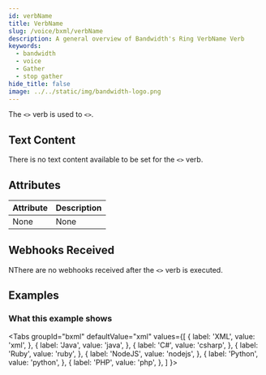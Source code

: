 ```yaml
---
id: verbName
title: VerbName
slug: /voice/bxml/verbName
description: A general overview of Bandwidth's Ring VerbName Verb
keywords:
  - bandwidth
  - voice
  - Gather
  - stop gather
hide_title: false
image: ../../static/img/bandwidth-logo.png
---
```



The `<>` verb is used to `<>`.

## Text Content

There is no text content available to be set for the `<>` verb.

## Attributes

| Attribute | Description |
|:----------|:------------|
| None      | None        |

## Webhooks Received

NThere are no webhooks received after the `<>` verb is executed.

## Examples

### What this example shows

<Tabs
  groupId="bxml"
  defaultValue="xml"
  values={[
    { label: 'XML', value: 'xml', },
    { label: 'Java', value: 'java', },
    { label: 'C#', value: 'csharp', },
    { label: 'Ruby', value: 'ruby', },
    { label: 'NodeJS', value: 'nodejs', },
    { label: 'Python', value: 'python', },
    { label: 'PHP', value: 'php', },
  ]
}>
<TabItem value="xml">



</TabItem>
<TabItem value="java">



</TabItem>
<TabItem value="csharp">



</TabItem>
<TabItem value="ruby">



</TabItem>
<TabItem value="nodejs">



</TabItem>
<TabItem value="python">



</TabItem>
<TabItem value="php">



</TabItem>
</Tabs>
